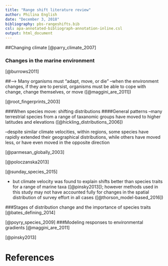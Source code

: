 ```yaml
---
title: "Range shift literature review"
author: Philina English
date: "December 3, 2018"
bibliography: pbs-rangeshifts.bib
csl: apa-annotated-bibliograph-annotation-inline.csl 
output: html_document
---
```


##Changing climate
[@parry_climate_2007]

### Changes in the marine environment
[@burrows2011]

##--> Many organisms must "adapt, move, or die"
--when the environment changes, if they are to persist, organisms must be able to cope with change, change themselves, or move ([@maggini_are_2011])

[@root_fingerprints_2003]

###When species move: shifting distributions
####General patterns 
--many terrestrial species from a range of taxanomic groups have moved to higher latitudes and elevations ([@hickling_distributions_2006])

--despite similar climate velocities, within regions, some species have rapidly extended their geographical distributions, while others have moved less, or have even moved in the opposite direction

[@parmesan_globally_2003]

[@poloczanska2013]

[@sunday_species_2015]

- but climate velocity was found to explain shifts better than species traits for a range of marine taxa ([@pinsky2013]); however methods used in this study may not have accounted fully for changes in the spatial distribution of survey effort in all cases ([@thorson_model-based_2016])


###Stages of distribution change and the importance of species traits
[@bates_defining_2014]

[@poyry_species_2009]
###Modeling responses to environmental gradients
[@maggini_are_2011]

[@pinsky2013] 


# References

